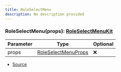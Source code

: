 ```yaml
---
title: RoleSelectMenu
description: No description provided
---
```



### RoleSelectMenu(props): [RoleSelectMenuKit](/docs/api-reference/classes/RoleSelectMenuKit)

| Parameter | Type | Optional |
| ----------- | ----------- | ----------- |
| props | [RoleSelectMenuProps](/docs/api-reference/types/RoleSelectMenuProps) | ❌ |


- [Source](https://github.com/underctrl-io/commandkit/blob/e7997746676c2b18be64230c918cb998973d18b5/packages/commandkit/src/components/v1/select-menu/SelectMenu.ts#L152)